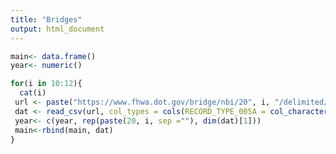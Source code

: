 ```yaml
---
title: "Bridges"
output: html_document
---
```


```r
main<- data.frame()
year<- numeric()

for(i in 10:12){
  cat(i)
 url <- paste("https://www.fhwa.dot.gov/bridge/nbi/20", i, "/delimited/PR", i, ".txt", sep = "")
 dat <- read_csv(url, col_types = cols(RECORD_TYPE_005A = col_character()))
 year<- c(year, rep(paste(20, i, sep =""), dim(dat)[1]))
 main<-rbind(main, dat)
}


```